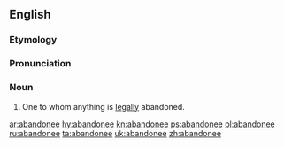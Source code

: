 ==English==

===Etymology===
{{suffix|abandon|ee}}

===Pronunciation===
{{a|GA}} {{IPA|/əˈbæn.dəˌni/}}

===Noun===
{{en-noun}}

# {{context|legal}} One to whom anything is [[legally]] abandoned.

[[ar:abandonee]]
[[hy:abandonee]]
[[kn:abandonee]]
[[ps:abandonee]]
[[pl:abandonee]]
[[ru:abandonee]]
[[ta:abandonee]]
[[uk:abandonee]]
[[zh:abandonee]]